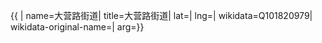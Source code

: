{{ {{{1|PRC admin/showdata}}}|
name=大营路街道|
title=大营路街道|
lat=|
lng=|
wikidata=Q101820979|
wikidata-original-name=|
arg={{{arg|}}}}}